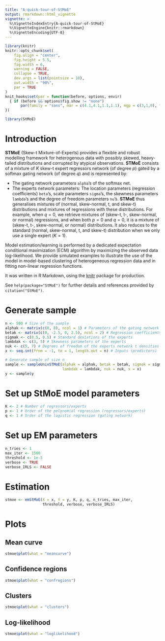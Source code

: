 ```yaml
---
title: "A-quick-tour-of-StMoE"
output: rmarkdown::html_vignette
vignette: >
  %\VignetteIndexEntry{A-quick-tour-of-StMoE}
  %\VignetteEngine{knitr::rmarkdown}
  %\VignetteEncoding{UTF-8}
---
```


```r
library(knitr)
knitr::opts_chunk$set(
	fig.align = "center",
	fig.height = 5.5,
	fig.width = 6,
	warning = FALSE,
	collapse = TRUE,
	dev.args = list(pointsize = 10),
	out.width = "90%",
	par = TRUE
)
knit_hooks$set(par = function(before, options, envir)
  { if (before && options$fig.show != "none") 
       par(family = "sans", mar = c(4.1,4.1,1.1,1.1), mgp = c(3,1,0), tcl = -0.5)
})
```

```r
library(StMoE)
```

# Introduction

**STMoE** (Skew-t Mixture-of-Experts) provides a flexible and robust modelling 
framework for heterogenous data with possibly skewed, heavy-tailed 
distributions and corrupted by atypical observations. **STMoE** consists of a 
mixture of *K* skew-t expert regressors network (of degree *p*) gated by a 
softmax gating network (of degree *q*) and is represented by:

* The gating network parameters `alpha`'s of the softmax net.
* The experts network parameters: The location parameters (regression 
coefficients) `beta`'s, scale parameters `sigma`'s, the skewness parameters 
`lambda`'s and the degree of freedom parameters `nu`'s. **STMoE** thus 
generalises mixtures of (normal, skew-normal, t, and skew-t) distributions and 
mixtures of regressions with these distributions. For example, when $q=0$, we 
retrieve mixtures of (skew-t, t-, skew-normal, or normal) regressions, and when
both $p=0$ and $q=0$, it is a mixture of (skew-t, t-, skew-normal, or normal) 
distributions. It also reduces to the standard (normal, skew-normal, t, and 
skew-t) distribution when we only use a single expert ($K=1$).

Model estimation/learning is performed by a dedicated expectation conditional 
maximization (ECM) algorithm by maximizing the observed data log-likelihood. 
We provide simulated examples to illustrate the use of the model in model-based
clustering of heterogeneous regression data and in fitting non-linear regression
functions.

It was written in R Markdown, using the [knitr](https://cran.r-project.org/package=knitr) package for production. 

See `help(package="StMoE")` for further details and references provided by `citation("StMoE")`.

# Generate sample

```r
n <- 500 # Size of the sample
alphak <- matrix(c(0, 8), ncol = 1) # Parameters of the gating network
betak <- matrix(c(0, -2.5, 0, 2.5), ncol = 2) # Regression coefficients of the experts
sigmak <- c(0.5, 0.5) # Standard deviations of the experts
lambdak <- c(3, 5) # Skewness parameters of the experts
nuk <- c(5, 7) # Degrees of freedom of the experts network t densities
x <- seq.int(from = -1, to = 1, length.out = n) # Inputs (predictors)

# Generate sample of size n
sample <- sampleUnivSTMoE(alphak = alphak, betak = betak, sigmak = sigmak, 
                          lambdak = lambdak, nuk = nuk, x = x)
y <- sample$y
```

# Set up StMoE model parameters

```r
K <- 2 # Number of regressors/experts
p <- 1 # Order of the polynomial regression (regressors/experts)
q <- 1 # Order of the logistic regression (gating network)

```

# Set up EM parameters

```r
n_tries <- 1
max_iter <- 1500
threshold <- 1e-5
verbose <- TRUE
verbose_IRLS <- FALSE
```

# Estimation

```r
stmoe <- emStMoE(X = x, Y = y, K, p, q, n_tries, max_iter, 
                 threshold, verbose, verbose_IRLS)
```

# Plots

## Mean curve

```r
stmoe$plot(what = "meancurve")
```

## Confidence regions

```r
stmoe$plot(what = "confregions")
```

## Clusters

```r
stmoe$plot(what = "clusters")
```

## Log-likelihood

```r
stmoe$plot(what = "loglikelihood")
```
